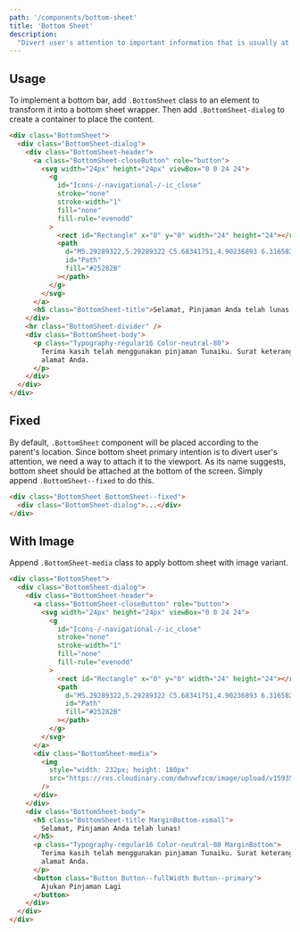 ```yaml
---
path: '/components/bottom-sheet'
title: 'Bottom Sheet'
description:
  "Divert user's attention to important information that is usually at the bottom of the viewport."
---
```


## Usage

To implement a bottom bar, add `.BottomSheet` class to an element to transform it into a bottom
sheet wrapper. Then add `.BottomSheet-dialog` to create a container to place the content.

```html preview=true bgColor=neutral.20 size=compact
<div class="BottomSheet">
  <div class="BottomSheet-dialog">
    <div class="BottomSheet-header">
      <a class="BottomSheet-closeButton" role="button">
        <svg width="24px" height="24px" viewBox="0 0 24 24">
          <g
            id="Icons-/-navigational-/-ic_close"
            stroke="none"
            stroke-width="1"
            fill="none"
            fill-rule="evenodd"
          >
            <rect id="Rectangle" x="0" y="0" width="24" height="24"></rect>
            <path
              d="M5.29289322,5.29289322 C5.68341751,4.90236893 6.31658249,4.90236893 6.70710678,5.29289322 L12,10.585 L17.2928932,5.29289322 C17.6533772,4.93240926 18.2206082,4.90467972 18.6128994,5.20970461 L18.7071068,5.29289322 C19.0976311,5.68341751 19.0976311,6.31658249 18.7071068,6.70710678 L13.415,12 L18.7071068,17.2928932 C19.0675907,17.6533772 19.0953203,18.2206082 18.7902954,18.6128994 L18.7071068,18.7071068 C18.3165825,19.0976311 17.6834175,19.0976311 17.2928932,18.7071068 L12,13.415 L6.70710678,18.7071068 C6.34662282,19.0675907 5.77939176,19.0953203 5.38710056,18.7902954 L5.29289322,18.7071068 C4.90236893,18.3165825 4.90236893,17.6834175 5.29289322,17.2928932 L10.585,12 L5.29289322,6.70710678 C4.93240926,6.34662282 4.90467972,5.77939176 5.20970461,5.38710056 L5.29289322,5.29289322 Z"
              id="Path"
              fill="#25282B"
            ></path>
          </g>
        </svg>
      </a>
      <h5 class="BottomSheet-title">Selamat, Pinjaman Anda telah lunas!</h5>
    </div>
    <hr class="BottomSheet-divider" />
    <div class="BottomSheet-body">
      <p class="Typography-regular16 Color-neutral-80">
        Terima kasih telah menggunakan pinjaman Tunaiku. Surat keterangan lunas akan dikirim ke
        alamat Anda.
      </p>
    </div>
  </div>
</div>
```

## Fixed

By default, `.BottomSheet` component will be placed according to the parent's location. Since bottom
sheet primary intention is to divert user's attention, we need a way to attach it to the viewport.
As its name suggests, bottom sheet should be attached at the bottom of the screen. Simply append
`.BottomSheet--fixed` to do this.

```html
<div class="BottomSheet BottomSheet--fixed">
  <div class="BottomSheet-dialog">...</div>
</div>
```

## With Image

Append `.BottomSheet-media` class to apply bottom sheet with image variant.

```html preview=true bgColor=neutral.20 size=compact
<div class="BottomSheet">
  <div class="BottomSheet-dialog">
    <div class="BottomSheet-header">
      <a class="BottomSheet-closeButton" role="button">
        <svg width="24px" height="24px" viewBox="0 0 24 24">
          <g
            id="Icons-/-navigational-/-ic_close"
            stroke="none"
            stroke-width="1"
            fill="none"
            fill-rule="evenodd"
          >
            <rect id="Rectangle" x="0" y="0" width="24" height="24"></rect>
            <path
              d="M5.29289322,5.29289322 C5.68341751,4.90236893 6.31658249,4.90236893 6.70710678,5.29289322 L12,10.585 L17.2928932,5.29289322 C17.6533772,4.93240926 18.2206082,4.90467972 18.6128994,5.20970461 L18.7071068,5.29289322 C19.0976311,5.68341751 19.0976311,6.31658249 18.7071068,6.70710678 L13.415,12 L18.7071068,17.2928932 C19.0675907,17.6533772 19.0953203,18.2206082 18.7902954,18.6128994 L18.7071068,18.7071068 C18.3165825,19.0976311 17.6834175,19.0976311 17.2928932,18.7071068 L12,13.415 L6.70710678,18.7071068 C6.34662282,19.0675907 5.77939176,19.0953203 5.38710056,18.7902954 L5.29289322,18.7071068 C4.90236893,18.3165825 4.90236893,17.6834175 5.29289322,17.2928932 L10.585,12 L5.29289322,6.70710678 C4.93240926,6.34662282 4.90467972,5.77939176 5.20970461,5.38710056 L5.29289322,5.29289322 Z"
              id="Path"
              fill="#25282B"
            ></path>
          </g>
        </svg>
      </a>
      <div class="BottomSheet-media">
        <img
          style="width: 232px; height: 180px"
          src="https://res.cloudinary.com/dwhvwfzcm/image/upload/v1593543146/undraw_working_from_anywhere_ub67_wg7r8a.svg"
        />
      </div>
    </div>
    <div class="BottomSheet-body">
      <h5 class="BottomSheet-title MarginBottom-xsmall">
        Selamat, Pinjaman Anda telah lunas!
      </h5>
      <p class="Typography-regular16 Color-neutral-80 MarginBottom">
        Terima kasih telah menggunakan pinjaman Tunaiku. Surat keterangan lunas akan dikirim ke
        alamat Anda.
      </p>
      <button class="Button Button--fullWidth Button--primary">
        Ajukan Pinjaman Lagi
      </button>
    </div>
  </div>
</div>
```
